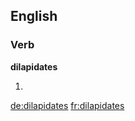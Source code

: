 
==English==

===Verb===
'''dilapidates'''

# {{third-person singular of|dilapidate}}

[[de:dilapidates]]
[[fr:dilapidates]]